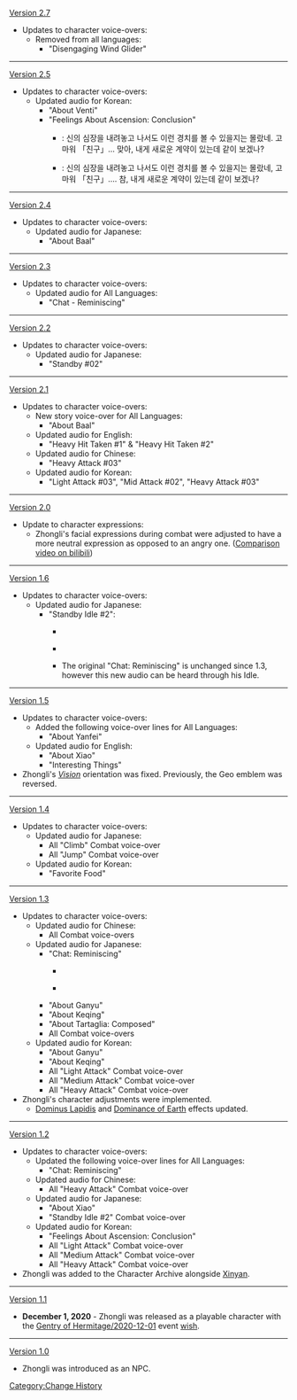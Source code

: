[[Version 2.7]]
*Updates to character voice-overs:
**Removed from all languages:
***"Disengaging Wind Glider"
----
[[Version 2.5]]
*Updates to character voice-overs:
**Updated audio for Korean:
***"About Venti"
***"Feelings About Ascension: Conclusion"
****{{Color|Old}}: 신의 심장을 내려놓고 나서도 이런 경치를 볼 수 있을지는 몰랐네. 고마워 「친구」… 맞아, 내게 새로운 계약이 있는데 같이 보겠나?
****{{Color|New}}: 신의 심장을 내려놓고 나서도 이런 경치를 볼 수 있을지는 몰랐네, 고마워 「친구」…. 참, 내게 새로운 계약이 있는데 같이 보겠나?
----
[[Version 2.4]]
*Updates to character voice-overs:
**Updated audio for Japanese:
***"About Baal"
----
[[Version 2.3]]
*Updates to character voice-overs:
**Updated audio for All Languages:
***"Chat - Reminiscing"
----
[[Version 2.2]]
*Updates to character voice-overs:
**Updated audio for Japanese:
***"Standby #02"
----
[[Version 2.1]]
*Updates to character voice-overs:
**New story voice-over for All Languages:
***"About Baal"
**Updated audio for English:
***"Heavy Hit Taken #1" & "Heavy Hit Taken #2"
**Updated audio for Chinese:
***"Heavy Attack #03"
**Updated audio for Korean:
***"Light Attack #03", "Mid Attack #02", "Heavy Attack #03"
----
[[Version 2.0]]
*Update to character expressions:
**Zhongli's facial expressions during combat were adjusted to have a more neutral expression as opposed to an angry one. ([https://www.bilibili.com/video/BV1wq4y1p7Hx Comparison video on bilibili])
----
[[Version 1.6]]
*Updates to character voice-overs:
**Updated audio for Japanese:
***"Standby Idle #2":
****{{Color|Old:}} {{A|VO JA Zhongli Chat - Reminiscing (v1.3).ogg}} {{Lang|mini=1|ja=花を買い、酒を持ち、船の上から璃月の景色を堪能しようとしたが、共に過ごした旧友はもう居ない。あの古き友との再会は、いつ叶うだろうか？|ja_rm=<br />Hana wo kai, sake wo mochi, fune no ue kara Riiyue no keishiki wo tannou shiyou to shita ga, tomo ni sugoshita kyuuyuu wa mou inai. Ano furuki tomo to no saikai wa, itsu kanau darou ka?}}
****{{Color|New:}} {{A|VO JA Zhongli Chat - Reminiscing (v1.6).ogg}} {{Lang|mini=1|ja=花と酒を手に景色を堪能しようとしたが、あの頃とはもう違う。旧友とまた…|ja_rm=<br />Hana to sake wo te ni keshiki wo tannou shiyou to shita ga, ano koro towa mou chigau. Kyuuyuu to mata...}}
**** The original "Chat: Reminiscing" is unchanged since 1.3, however this new audio can be heard through his Idle.
----
[[Version 1.5]]
*Updates to character voice-overs:
**Added the following voice-over lines for All Languages:
***"About Yanfei"
**Updated audio for English:
***"About Xiao"
***"Interesting Things"
*Zhongli's ''[[Vision]]'' orientation was fixed. Previously, the Geo emblem was reversed.
----
[[Version 1.4]]
*Updates to character voice-overs:
**Updated audio for Japanese:
***All "Climb" Combat voice-over
***All "Jump" Combat voice-over
**Updated audio for Korean:
***"Favorite Food"
----
[[Version 1.3]]
*Updates to character voice-overs:
**Updated audio for Chinese:
***All Combat voice-overs
**Updated audio for Japanese:
***"Chat: Reminiscing"
****{{Color|Old:}} {{A|VO JA Zhongli Chat - Reminiscing (v1.1).ogg}} {{Lang|mini=1|ja=花と酒を手に共に船へと乗った故人とは…いつまた再会できるだろうか？|ja_rm=<br />Hana to sake wo te ni tomo ni fune he to notta kojin to wa... itsu mata saikai dekiru darou ka?}}
****{{Color|New:}} {{A|VO JA Zhongli Chat - Reminiscing (v1.3).ogg}} {{Lang|mini=1|ja=花を買い、酒を持ち、船の上から璃月の景色を堪能しようとしたが、共に過ごした旧友はもう居ない。あの古き友との再会は、いつ叶うだろうか？|ja_rm=<br />Hana wo kai, sake wo mochi, fune no ue kara Riiyue no keishiki wo tannou shiyou to shita ga, tomo ni sugoshita kyuuyuu wa mou inai. Ano furuki tomo to no saikai wa, itsu kanau darou ka?}}
***"About Ganyu"
***"About Keqing"
***"About Tartaglia: Composed"
***All Combat voice-overs
**Updated audio for Korean:
***"About Ganyu"
***"About Keqing"
***All "Light Attack" Combat voice-over
***All "Medium Attack" Combat voice-over
***All "Heavy Attack" Combat voice-over
*Zhongli's character adjustments were implemented.
**[[Dominus Lapidis]] and [[Dominance of Earth]] effects updated.
----
[[Version 1.2]]
*Updates to character voice-overs:
**Updated the following voice-over lines for All Languages:
***"Chat: Reminiscing"
**Updated audio for Chinese:
***All "Heavy Attack" Combat voice-over
**Updated audio for Japanese:
***"About Xiao"
***"Standby Idle #2" Combat voice-over
**Updated audio for Korean:
***"Feelings About Ascension: Conclusion"
***All "Light Attack" Combat voice-over
***All "Medium Attack" Combat voice-over
***All "Heavy Attack" Combat voice-over
*Zhongli was added to the Character Archive alongside [[Xinyan]].
----
[[Version 1.1]]
*'''December 1, 2020''' - Zhongli was released as a playable character with the [[Gentry of Hermitage/2020-12-01]] event [[wish]].
----
[[Version 1.0]]
*Zhongli was introduced as an NPC.
<noinclude>[[Category:Change History]]</noinclude>